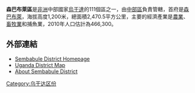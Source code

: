{{Infobox settlement
|name=森巴布萊區
|settlement_type=
|native_name      =
|nickname           = 
|image_skyline      
|image_size          = 
|image_caption       =
|image_flag         = 
|image_seal         =
|image_map          = Sembabule District Uganda.png
|map_caption        = 
|coordinates_region   = UG
|subdivision_type1   = 國家
|subdivision_name1   = {{flag|Uganda}}
|subdivision_type2   = 地理區
|subdivision_name2   = [[中部區_(烏干達)|中部區]]
|subdivision_type3   = 首府
|subdivision_name3   = [[森巴布萊|森巴布萊]]
|leader_title       =
|leader_name        =
|established_title  =
|established_date   = 1997
|area_magnitude     = 
|area_total_km2         = 2470.5 
|area_land_km2          = 
|area_water_km2         = 
|population_as_of   = 2010估計
|population_note    = 
|population_total   = 231500
|population_metro   = 
|population_density_km2 = 93.7
|timezone           =[[東非時間|東非時間]]
|utc_offset         = +3
|timezone_DST       = 
|utc_offset_DST     = 
|latd=00|latm=06|lats=|latNS=S
|longd=31|longm=30|longs=|longEW=E
|elevation_m          = 1200
|blank_name             =
|blank_info             =
|website            = [http://www.sembabule.go.ug]
|footnotes          = 
}}

'''森巴布萊區'''是[[非洲|非洲]]中部國家[[烏干達|烏干達]]的111個區之一，由[[中部區_(烏干達)|中部區]]負責管轄，首府是[[森巴布萊|森巴布萊]]，海拔高度1,200米，總面積2,470.5平方公里，主要的經濟產業是[[農業|農業]]、[[畜牧業|畜牧業]]和捕魚業，2010年人口估計為466,300。

==外部連結==
*[http://sembabule.go.ug Sembabule District Homepage] {{Wayback|url=http://sembabule.go.ug/ |date=20190118082652 }}
*[[Districts_of_Uganda|Uganda District Map]]
*[http://www.ugandatravelguide.com/sembabule-district.html About Sembabule District] {{Wayback|url=http://www.ugandatravelguide.com/sembabule-district.html |date=20111001002404 }}

{{coord|0|06|S|31|30|E|region:UG_type:adm1st|display=title}}

{{Uganda-stub}}
{{烏干達行政區劃}}

[[Category:乌干达区份|Category:乌干达区份]]